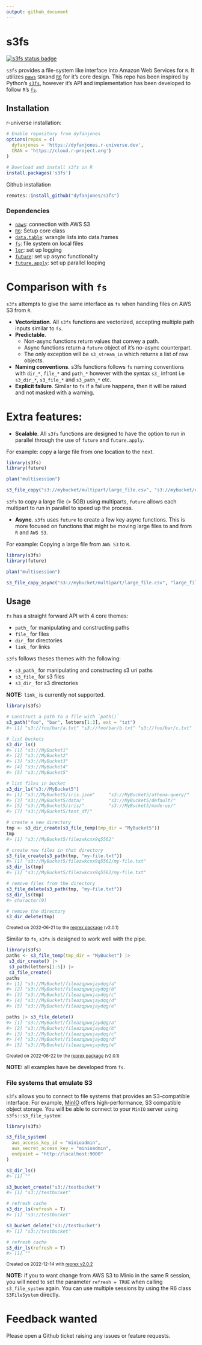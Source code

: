 ```yaml
---
output: github_document
---
```


<!-- README.md is generated from README.Rmd. Please edit that file -->

# s3fs

<!-- badges: start -->
[![s3fs status badge](https://dyfanjones.r-universe.dev/badges/s3fs)](https://dyfanjones.r-universe.dev)
<!-- badges: end -->


`s3fs` provides a file-system like interface into Amazon Web Services
for `R`. It utilizes [`paws`](https://github.com/paws-r/paws) `SDK`and
[`R6`](https://github.com/r-lib/R6) for it's core design. This repo has been inspired by
Python’s [`s3fs`](https://github.com/fsspec/s3fs), however it’s API and
implementation has been developed to follow `R`’s
[`fs`](https://github.com/r-lib/fs).

## Installation

r-universe installation:
```r
# Enable repository from dyfanjones
options(repos = c(
  dyfanjones = 'https://dyfanjones.r-universe.dev',
  CRAN = 'https://cloud.r-project.org')
)

# Download and install s3fs in R
install.packages('s3fs')
```

Github installation

```r
remotes::install_github("dyfanjones/s3fs")
```

### Dependencies

* [`paws`](https://github.com/paws-r/paws): connection with AWS S3
* [`R6`](https://github.com/r-lib/R6): Setup core class
* [`data.table`](https://github.com/Rdatatable/data.table): wrangle lists into data.frames
* [`fs`](https://github.com/r-lib/fs): file system on local files
* [`lgr`](https://github.com/s-fleck/lgr): set up logging
* [`future`](https://github.com/HenrikBengtsson/future): set up async functionality
* [`future.apply`](https://github.com/HenrikBengtsson/future.apply): set up parallel looping

# Comparison with `fs`

`s3fs` attempts to give the same interface as `fs` when handling files on AWS S3 from `R`.

- **Vectorization**. All `s3fs` functions are vectorized, accepting multiple path inputs similar to `fs`.
- **Predictable**. 
  - Non-async functions return values that convey a path.
  - Async functions return a `future` object of it's no-async counterpart.
  - The only exception will be `s3_stream_in` which returns a list of raw objects.
- **Naming conventions**. s3fs functions follows `fs` naming conventions with `dir_*`, `file_*` and `path_*` however with the syntax `s3_` infront i.e `s3_dir_*`, `s3_file_*` and `s3_path_*` etc.
- **Explicit failure**. Similar to `fs` if a failure happens, then it will be raised and not masked with a warning.

# Extra features:

- **Scalable**. All `s3fs` functions are designed to have the option to run in parallel through the use of `future` and `future.apply`.

For example: copy a large file from one location to the next.
```r
library(s3fs)
library(future)

plan("multisession")

s3_file_copy("s3://mybucket/multipart/large_file.csv", "s3://mybucket/new_location/large_file.csv")
```

`s3fs` to copy a large file (> 5GB) using multiparts, `future` allows each multipart to run in parallel to speed up the process.

- **Async**. `s3fs` uses `future` to create a few key async functions. This is more focused on functions that might be moving large files to and from `R` and `AWS S3`.

For example: Copying a large file from `AWS S3` to `R`.
```r
library(s3fs)
library(future)

plan("multisession")

s3_file_copy_async("s3://mybucket/multipart/large_file.csv", "large_file.csv")
```

## Usage

`fs` has a straight forward API with 4 core themes:

- `path_` for manipulating and constructing paths
- `file_` for files
- `dir_` for directories
- `link_` for links

`s3fs` follows theses themes with the following:

- `s3_path_` for manipulating and constructing s3 uri paths
- `s3_file_` for s3 files
- `s3_dir_` for s3 directories

**NOTE:** `link_` is currently not supported.

``` r
library(s3fs)

# Construct a path to a file with `path()`
s3_path("foo", "bar", letters[1:3], ext = "txt")
#> [1] "s3://foo/bar/a.txt" "s3://foo/bar/b.txt" "s3://foo/bar/c.txt"

# list buckets
s3_dir_ls()
#> [1] "s3://MyBucket1"
#> [2] "s3://MyBucket2"                                        
#> [3] "s3://MyBucket3"               
#> [4] "s3://MyBucket4"                            
#> [5] "s3://MyBucket5"

# list files in bucket
s3_dir_ls("s3://MyBucket5")
#> [1] "s3://MyBucket5/iris.json"     "s3://MyBucket5/athena-query/"
#> [3] "s3://MyBucket5/data/"         "s3://MyBucket5/default/"     
#> [5] "s3://MyBucket5/iris/"         "s3://MyBucket5/made-up/"     
#> [7] "s3://MyBucket5/test_df/"

# create a new directory
tmp <- s3_dir_create(s3_file_temp(tmp_dir = "MyBucket5"))
tmp
#> [1] "s3://MyBucket5/filezwkcxx9q5562"

# create new files in that directory
s3_file_create(s3_path(tmp, "my-file.txt"))
#> [1] "s3://MyBucket5/filezwkcxx9q5562/my-file.txt"
s3_dir_ls(tmp)
#> [1] "s3://MyBucket5/filezwkcxx9q5562/my-file.txt"

# remove files from the directory
s3_file_delete(s3_path(tmp, "my-file.txt"))
s3_dir_ls(tmp)
#> character(0)

# remove the directory
s3_dir_delete(tmp)
```

<sup>Created on 2022-06-21 by the [reprex package](https://reprex.tidyverse.org) (v2.0.1)</sup>

Similar to `fs`, `s3fs` is designed to work well with the pipe.

``` r
library(s3fs)
paths <- s3_file_temp(tmp_dir = "MyBucket") |>
 s3_dir_create() |>
 s3_path(letters[1:5]) |>
 s3_file_create()
paths
#> [1] "s3://MyBucket/fileazqpwujaydqg/a"
#> [2] "s3://MyBucket/fileazqpwujaydqg/b"
#> [3] "s3://MyBucket/fileazqpwujaydqg/c"
#> [4] "s3://MyBucket/fileazqpwujaydqg/d"
#> [5] "s3://MyBucket/fileazqpwujaydqg/e"

paths |> s3_file_delete()
#> [1] "s3://MyBucket/fileazqpwujaydqg/a"
#> [2] "s3://MyBucket/fileazqpwujaydqg/b"
#> [3] "s3://MyBucket/fileazqpwujaydqg/c"
#> [4] "s3://MyBucket/fileazqpwujaydqg/d"
#> [5] "s3://MyBucket/fileazqpwujaydqg/e"
```

<sup>Created on 2022-06-22 by the [reprex package](https://reprex.tidyverse.org) (v2.0.1)</sup>

**NOTE:** all examples have be developed from `fs`.

### File systems that emulate S3

`s3fs` allows you to connect to file systems that provides an S3-compatible interface. For example, [MinIO](https://min.io/) offers high-performance, S3 compatible object storage. 
You will be able to connect to your `MinIO` server using `s3fs::s3_file_system`:

``` r
library(s3fs)

s3_file_system(
  aws_access_key_id = "minioadmin",  
  aws_secret_access_key = "minioadmin",
  endpoint = "http://localhost:9000"
)

s3_dir_ls()
#> [1] ""

s3_bucket_create("s3://testbucket")
#> [1] "s3://testbucket"

# refresh cache
s3_dir_ls(refresh = T)
#> [1] "s3://testbucket"

s3_bucket_delete("s3://testbucket")
#> [1] "s3://testbucket"

# refresh cache
s3_dir_ls(refresh = T)
#> [1] ""
```

<sup>Created on 2022-12-14 with [reprex v2.0.2](https://reprex.tidyverse.org)</sup>

**NOTE:** if you to want change from AWS S3 to Minio in the same R session, you will need to set the parameter `refresh = TRUE` when calling `s3_file_system` again.
You can use multiple sessions by using the R6 class `S3FileSystem` directly.

# Feedback wanted

Please open a Github ticket raising any issues or feature requests.

